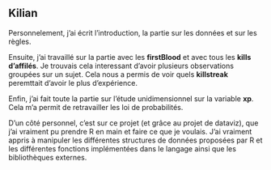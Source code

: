 ## Kilian

Personnelement, j'ai écrit l'introduction, la partie sur les données et sur les règles.

Ensuite, j'ai travaillé sur la partie avec les **firstBlood** et avec tous les **kills d'affilés**. Je trouvais cela interessant d'avoir plusieurs observations groupées sur un sujet. Cela nous a permis de voir quels **killstreak** peremttait d'avoir le plus d'expérience.

Enfin, j'ai fait toute la partie sur l'étude unidimensionnel sur la variable **xp**. Cela m'a permit de retravailler les loi de probabilités.

D'un côté personnel, c'est sur ce projet (et grâce au projet de dataviz), que j'ai vraiment pu prendre R en main et faire ce que je voulais. J'ai vraiment appris à manipuler les différentes structures de données proposées par R et les différentes fonctions implémentées dans le langage ainsi que les bibliothèques externes.
